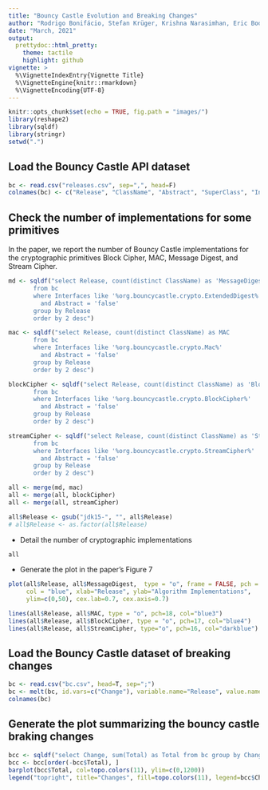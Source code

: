 ```yaml
---
title: "Bouncy Castle Evolution and Breaking Changes"
author: "Rodrigo Bonifácio, Stefan Krüger, Krishna Narasimhan, Eric Bodden, and Mira Mezini "
date: "March, 2021"
output:
  prettydoc::html_pretty:
    theme: tactile
    highlight: github
vignette: >
  %\VignetteIndexEntry{Vignette Title}
  %\VignetteEngine{knitr::rmarkdown}
  %\VignetteEncoding{UTF-8}
---
```


```r
knitr::opts_chunk$set(echo = TRUE, fig.path = "images/")
library(reshape2)
library(sqldf)
library(stringr)
setwd(".")
```

## Load the Bouncy Castle API dataset

```r
bc <- read.csv("releases.csv", sep=",", head=F)
colnames(bc) <- c("Release", "ClassName", "Abstract", "SuperClass", "Interfaces")
```

## Check the number of implementations for some primitives

In the paper, we report the number of Bouncy Castle implementations 
for the cryptographic primitives Block Cipher, MAC, Message Digest, 
and Stream Cipher. 

```r
md <- sqldf("select Release, count(distinct ClassName) as 'MessageDigest' 
       from bc 
       where Interfaces like '%org.bouncycastle.crypto.ExtendedDigest%'
         and Abstract = 'false'     
       group by Release
       order by 2 desc")

mac <- sqldf("select Release, count(distinct ClassName) as MAC 
       from bc 
       where Interfaces like '%org.bouncycastle.crypto.Mac%'
         and Abstract = 'false'     
       group by Release
       order by 2 desc")

blockCipher <- sqldf("select Release, count(distinct ClassName) as 'BlockCipher' 
       from bc 
       where Interfaces like '%org.bouncycastle.crypto.BlockCipher%'
         and Abstract = 'false'     
       group by Release
       order by 2 desc")

streamCipher <- sqldf("select Release, count(distinct ClassName) as 'StreamCipher' 
       from bc 
       where Interfaces like '%org.bouncycastle.crypto.StreamCipher%'
         and Abstract = 'false'     
       group by Release
       order by 2 desc")

all <- merge(md, mac)
all <- merge(all, blockCipher)
all <- merge(all, streamCipher)

all$Release <- gsub("jdk15-", "", all$Release)
# all$Release <- as.factor(all$Release)
```

   * Detail the number of cryptographic implementations 
   
```r
all 
```

   * Generate the plot in the paper's Figure 7
   
```r
plot(all$Release, all$MessageDigest,  type = "o", frame = FALSE, pch = 19, 
     col = "blue", xlab="Release", ylab="Algorithm Implementations", 
     ylim=c(0,50), cex.lab=0.7, cex.axis=0.7)

lines(all$Release, all$MAC, type = "o", pch=18, col="blue3")
lines(all$Release, all$BlockCipher, type = "o", pch=17, col="blue4")
lines(all$Release, all$StreamCipher, type="o", pch=16, col="darkblue")
```

## Load the Bouncy Castle dataset of breaking changes

```r
bc <- read.csv("bc.csv", head=T, sep=";")
bc <- melt(bc, id.vars=c("Change"), variable.name="Release", value.name="Total")
colnames(bc)
```

## Generate the plot summarizing the bouncy castle braking changes

```r
bcc <- sqldf("select Change, sum(Total) as Total from bc group by Change")
bcc <- bcc[order(-bcc$Total), ]
barplot(bcc$Total, col=topo.colors(11), ylim=c(0,1200))
legend("topright", title="Changes", fill=topo.colors(11), legend=bcc$Change, cex = 0.8)
```
